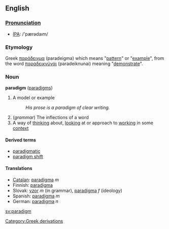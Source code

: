 {{wikipedia}}
==English==
===[[Pronunciation]]===
*[[w:International Phonetic Alphabet|IPA]]: /'pær&#477;da&#305;m/
===Etymology===
Greek [[παράδειγμα]] (paradeigma) which means "[[pattern]]" or "[[example]]", from the word [[παραδεικνύναι]] (paradeiknunai) meaning "[[demonstrate]]".

=== Noun ===
'''paradigm''' ([[paradigms]])

# A model or example
#: ''His prose is a paradigm of clear writing.''
# (''grammar'') The inflections of a word
#A way of [[think]]ing about, [[look]]ing at or approach to [[work]]ing in some [[context]]

====Derived terms====
*[[paradigmatic]]
*[[paradigm shift]]

====Translations====
*[[Catalan]]: [[paradigma]] ''m''
*Finnish: [[paradigma]]
*Slovak: [[vzor]] ''m'' (in grammar), [[paradigma]] ''f'' (ideology)
*Spanish: [[paradigma]] ''m''
*German: [[paradigma]] ''n''

[[sv:paradigm]]
[[Category:Greek derivations]]